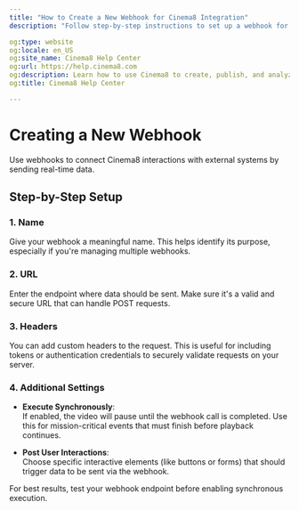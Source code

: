 ---
title: "How to Create a New Webhook for Cinema8 Integration"
description: "Follow step-by-step instructions to set up a webhook for linking Cinema8 video data with external platforms. Visit Cinema8."

og:type: website
og:locale: en_US
og:site_name: Cinema8 Help Center
og:url: https://help.cinema8.com
og:description: Learn how to use Cinema8 to create, publish, and analyze interactive videos.
og:title: Cinema8 Help Center

---


# Creating a New Webhook

<Callout type="info">
Use webhooks to connect Cinema8 interactions with external systems by sending real-time data.
</Callout>

## Step-by-Step Setup

### 1. Name

Give your webhook a meaningful name. This helps identify its purpose, especially if you're managing multiple webhooks.

### 2. URL

Enter the endpoint where data should be sent. Make sure it's a valid and secure URL that can handle POST requests.

### 3. Headers

You can add custom headers to the request. This is useful for including tokens or authentication credentials to securely validate requests on your server.

### 4. Additional Settings

- **Execute Synchronously**:  
  If enabled, the video will pause until the webhook call is completed. Use this for mission-critical events that must finish before playback continues.

- **Post User Interactions**:  
  Choose specific interactive elements (like buttons or forms) that should trigger data to be sent via the webhook.

<Callout type="important">
For best results, test your webhook endpoint before enabling synchronous execution.
</Callout>
